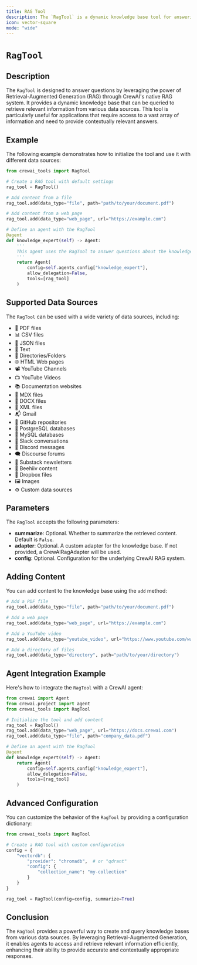 ```yaml
---
title: RAG Tool
description: The `RagTool` is a dynamic knowledge base tool for answering questions using Retrieval-Augmented Generation.
icon: vector-square
mode: "wide"
---
```


# `RagTool`

## Description

The `RagTool` is designed to answer questions by leveraging the power of Retrieval-Augmented Generation (RAG) through CrewAI's native RAG system.
It provides a dynamic knowledge base that can be queried to retrieve relevant information from various data sources.
This tool is particularly useful for applications that require access to a vast array of information and need to provide contextually relevant answers.

## Example

The following example demonstrates how to initialize the tool and use it with different data sources:

```python Code
from crewai_tools import RagTool

# Create a RAG tool with default settings
rag_tool = RagTool()

# Add content from a file
rag_tool.add(data_type="file", path="path/to/your/document.pdf")

# Add content from a web page
rag_tool.add(data_type="web_page", url="https://example.com")

# Define an agent with the RagTool
@agent
def knowledge_expert(self) -> Agent:
    '''
    This agent uses the RagTool to answer questions about the knowledge base.
    '''
    return Agent(
        config=self.agents_config["knowledge_expert"],
        allow_delegation=False,
        tools=[rag_tool]
    )
```

## Supported Data Sources

The `RagTool` can be used with a wide variety of data sources, including:

- 📰 PDF files
- 📊 CSV files
- 📃 JSON files
- 📝 Text
- 📁 Directories/Folders
- 🌐 HTML Web pages
- 📽️ YouTube Channels
- 📺 YouTube Videos
- 📚 Documentation websites
- 📝 MDX files
- 📄 DOCX files
- 🧾 XML files
- 📬 Gmail
- 📝 GitHub repositories
- 🐘 PostgreSQL databases
- 🐬 MySQL databases
- 🤖 Slack conversations
- 💬 Discord messages
- 🗨️ Discourse forums
- 📝 Substack newsletters
- 🐝 Beehiiv content
- 💾 Dropbox files
- 🖼️ Images
- ⚙️ Custom data sources

## Parameters

The `RagTool` accepts the following parameters:

- **summarize**: Optional. Whether to summarize the retrieved content. Default is `False`.
- **adapter**: Optional. A custom adapter for the knowledge base. If not provided, a CrewAIRagAdapter will be used.
- **config**: Optional. Configuration for the underlying CrewAI RAG system.

## Adding Content

You can add content to the knowledge base using the `add` method:

```python Code
# Add a PDF file
rag_tool.add(data_type="file", path="path/to/your/document.pdf")

# Add a web page
rag_tool.add(data_type="web_page", url="https://example.com")

# Add a YouTube video
rag_tool.add(data_type="youtube_video", url="https://www.youtube.com/watch?v=VIDEO_ID")

# Add a directory of files
rag_tool.add(data_type="directory", path="path/to/your/directory")
```

## Agent Integration Example

Here's how to integrate the `RagTool` with a CrewAI agent:

```python Code
from crewai import Agent
from crewai.project import agent
from crewai_tools import RagTool

# Initialize the tool and add content
rag_tool = RagTool()
rag_tool.add(data_type="web_page", url="https://docs.crewai.com")
rag_tool.add(data_type="file", path="company_data.pdf")

# Define an agent with the RagTool
@agent
def knowledge_expert(self) -> Agent:
    return Agent(
        config=self.agents_config["knowledge_expert"],
        allow_delegation=False,
        tools=[rag_tool]
    )
```

## Advanced Configuration

You can customize the behavior of the `RagTool` by providing a configuration dictionary:

```python Code
from crewai_tools import RagTool

# Create a RAG tool with custom configuration
config = {
    "vectordb": {
        "provider": "chromadb",  # or "qdrant"
        "config": {
            "collection_name": "my-collection"
        }
    }
}

rag_tool = RagTool(config=config, summarize=True)
```


## Conclusion
The `RagTool` provides a powerful way to create and query knowledge bases from various data sources. By leveraging Retrieval-Augmented Generation, it enables agents to access and retrieve relevant information efficiently, enhancing their ability to provide accurate and contextually appropriate responses.
